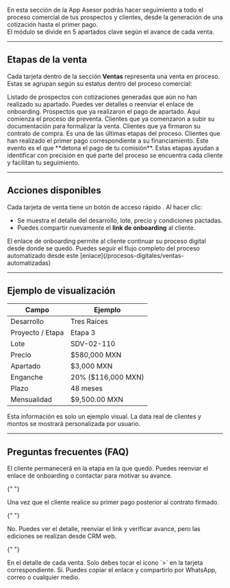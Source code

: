 
En esta sección de la App Asesor podrás hacer seguimiento a todo el proceso comercial de tus prospectos y clientes, desde la generación de una cotización hasta el primer pago.  
El módulo se divide en 5 apartados clave según el avance de cada venta.

---

## Etapas de la venta

Cada tarjeta dentro de la sección **Ventas** representa una venta en proceso. Estas se agrupan según su estatus dentro del proceso comercial:

<Card title="Cotización" icon="file-lines" horizontal={true}>
  Listado de prospectos con cotizaciones generadas que aún no han realizado su
  apartado. Puedes ver detalles o reenviar el enlace de onboarding.
</Card>

<Card title="Apartado" icon="money-bill-1-wave" horizontal={true}>
  Prospectos que ya realizaron el pago de apartado. Aquí comienza el proceso de
  preventa.
</Card>

<Card title="Documento" icon="folder-open" horizontal={true}>
  Clientes que ya comenzaron a subir su documentación para formalizar la venta.
</Card>

<Card title="Contrato" icon="file-signature" horizontal={true}>
  Clientes que ya firmaron su contrato de compra. Es una de las últimas etapas
  del proceso.
</Card>

<Card title="Primer pago" icon="credit-card" horizontal={true}>
  Clientes que han realizado el primer pago correspondiente a su financiamiento.
  Este evento es el que **detona el pago de tu comisión**.
</Card>

<Info>
  Estas etapas ayudan a identificar con precisión en qué parte del proceso se
  encuentra cada cliente y facilitan tu seguimiento.
</Info>

---

## Acciones disponibles

Cada tarjeta de venta tiene un botón de acceso rápido <Icon icon="circle-arrow-right" iconType="regular" />. Al hacer clic:

- Se muestra el detalle del desarrollo, lote, precio y condiciones pactadas.
- Puedes compartir nuevamente el **link de onboarding** al cliente.

<Check>
  El enlace de onboarding permite al cliente continuar su proceso digital desde
  donde se quedó.
</Check>

<Tip>
  Puedes seguir el flujo completo del proceso automatizado desde este
  [enlace](/procesos-digitales/ventas-automatizadas)
</Tip>

---

## Ejemplo de visualización

| Campo            | Ejemplo            |
| ---------------- | ------------------ |
| Desarrollo       | Tres Raíces        |
| Proyecto / Etapa | Etapa 3            |
| Lote             | SDV-02-110         |
| Precio           | $580,000 MXN       |
| Apartado         | $3,000 MXN         |
| Enganche         | 20% ($116,000 MXN) |
| Plazo            | 48 meses           |
| Mensualidad      | $9,500.00 MXN      |

<Note>
  Esta información es solo un ejemplo visual. La data real de clientes y montos
  se mostrará personalizada por usuario.
</Note>

---

## Preguntas frecuentes (FAQ)

<AccordionGroup type="multiple">
  <Accordion title="¿Qué pasa si un cliente no completa su proceso?">
    El cliente permanecerá en la etapa en la que quedó. Puedes reenviar el enlace de onboarding o contactar para motivar su avance.
  </Accordion>

{" "}

<Accordion title="¿Cuándo se activa mi comisión?">
  Una vez que el cliente realice su primer pago posterior al contrato firmado.
</Accordion>

{" "}

<Accordion title="¿Puedo editar una venta desde la App?">
  No. Puedes ver el detalle, reenviar el link y verificar avance, pero las
  ediciones se realizan desde CRM web.
</Accordion>

{" "}

<Accordion title="¿Dónde veo la fecha de apartado o firma?">
  En el detalle de cada venta. Solo debes tocar el ícono `>` en la tarjeta
  correspondiente.
</Accordion>

  <Accordion title="¿Se puede compartir el link al cliente desde aquí?">
    Sí. Puedes copiar el enlace y compartirlo por WhatsApp, correo o cualquier medio.
  </Accordion>
</AccordionGroup>
